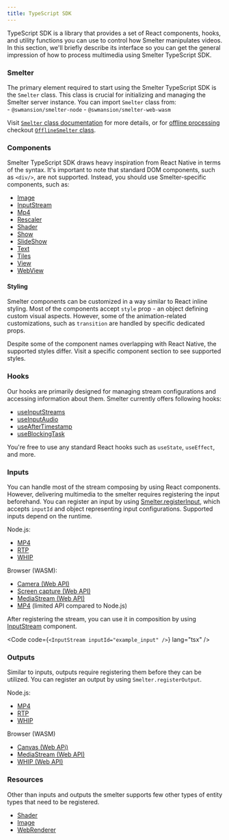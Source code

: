 ```yaml
---
title: TypeScript SDK
---
```


TypeScript SDK is a library that provides a set of React components, hooks, and utility functions you can use to control how Smelter manipulates videos. In this section, we'll briefly describe its interface so you can get the general impression of how to process multimedia using Smelter TypeScript SDK. 

### Smelter
The primary element required to start using the Smelter TypeScript SDK is the `Smelter` class. This class is crucial for initializing and managing the Smelter server instance. You can import `Smelter` class from:    
    - `@swmansion/smelter-node`
    - `@swmansion/smelter-web-wasm`

Visit [`Smelter` class documentation](/ts-sdk/smelter) for more details, or for [offline processing](/fundamentals/glossary#offline-processing) checkout [`OfflineSmelter` class](/ts-sdk/smelter-offline).

### Components
Smelter TypeScript SDK draws heavy inspiration from React Native in terms of the syntax. It's important to note that standard DOM components, such as `<div/>`, are not supported. Instead, you should use Smelter-specific components, such as:
- [Image](/ts-sdk/components/Image)
- [InputStream](/ts-sdk/components/InputStream)
- [Mp4](ts-sdk/components/mp4)
- [Rescaler](/ts-sdk/components/Rescaler)
- [Shader](/ts-sdk/components/Shader)
- [Show](/ts-sdk/components/show)
- [SlideShow](/ts-sdk/components/slideshow)
- [Text](/ts-sdk/components/Text)
- [Tiles](/ts-sdk/components/Tiles)
- [View](/ts-sdk/components/View)
- [WebView](/ts-sdk/components/WebView)

#### Styling
Smelter components can be customized in a way similar to React inline styling. Most of the components accept `style` prop - an object defining custom visual aspects. However, some of the animation-related customizations, such as `transition` are handled by specific dedicated props. 

<Aside type="caution">Despite some of the component names overlapping with React Native, the supported styles differ. Visit a specific component section to see supported styles.</Aside>

### Hooks
Our hooks are primarily designed for managing stream configurations and accessing information about them. Smelter currently offers following hooks:
- [useInputStreams](/ts-sdk/hooks/use-input-streams)
- [useInputAudio](/ts-sdk/hooks/use-input-audio)
- [useAfterTimestamp](/ts-sdk/hooks/use-after-timestamp)
- [useBlockingTask](/ts-sdk/hooks/use-blocking-task)

You're free to use any standard React hooks such as `useState`, `useEffect`, and more.

### Inputs
You can handle most of the stream composing by using React components. However, delivering multimedia to the smelter requires registering the input beforehand. You can register an input by using [Smelter.registerInput](/ts-sdk/smelter#registerinput), which accepts `inputId` and object representing input configurations. Supported inputs depend on the runtime.

Node.js:
- [MP4](/ts-sdk/inputs/mp4)
- [RTP](/ts-sdk/inputs/rtp)
- [WHIP](/ts-sdk/inputs/whip)

Browser (WASM):
- [Camera (Web API)](/ts-sdk/inputs/wasm-camera)
- [Screen capture (Web API)](/ts-sdk/inputs/wasm-screen)
- [MediaStream (Web API)](/ts-sdk/inputs/wasm-stream)
- [MP4](/ts-sdk/inputs/mp4) (limited API compared to Node.js)

After registering the stream, you can use it in composition by using [InputStream](/ts-sdk/components/inputstream) component. 

<Code code={`<InputStream inputId="example_input" />`} lang="tsx" />

### Outputs
Similar to inputs, outputs require registering them before they can be utilized. You can register an output by using `Smelter.registerOutput`.

Node.js:
- [MP4](/ts-sdk/outputs/mp4)
- [RTP](/ts-sdk/outputs/rtp)
- [WHIP](/ts-sdk/outputs/whip)

Browser (WASM)
- [Canvas (Web APi)](/ts-sdk/outputs/wasm-canvas)
- [MediaStream (Web API)](/ts-sdk/outputs/wasm-stream)
- [WHIP (Web API)](/ts-sdk/outputs/wasm-whip)

### Resources
Other than inputs and outputs the smelter supports few other types of entity types that need to be registered.
- [Shader](/ts-sdk/renderers/shader)
- [Image](/ts-sdk/renderers/image)
- [WebRenderer](/ts-sdk/renderers/web-renderer)
